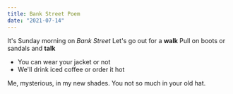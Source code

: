 ```yaml
---
title: Bank Street Poem
date: "2021-07-14"
---
```


It's Sunday morning on *Bank Street*
Let's go out for a **walk**
Pull on boots or sandals
and **talk**

- You can wear your jacket or not
- We'll drink iced coffee or order it hot

Me, mysterious, in my new shades. You not so much in your old hat.